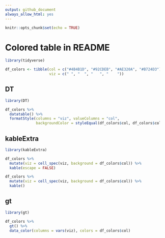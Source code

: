 ```yaml
---
output: github_document
always_allow_html: yes
---
```



```r
knitr::opts_chunk$set(echo = TRUE)
```

# Colored table in README

```r
library(tidyverse)

df_colors <- tibble(col = c("#4B4B1D", "#92CDEB", "#AE320A", "#B724D3"), 
                    viz = c(" ", "  ", "   ", "    "))

```


## DT

```r
library(DT)

df_colors %>%
  datatable() %>%
  formatStyle(columns = "viz", valueColumns = "col",
              backgroundColor = styleEqual(df_colors$col, df_colors$col))

```

## kableExtra

```r
library(kableExtra)

df_colors %>%
  mutate(viz = cell_spec(viz, background = df_colors$col)) %>%
  kable(escape = FALSE)

df_colors %>%
  mutate(viz = cell_spec(viz, background = df_colors$col)) %>%
  kable() 
```

## gt

```r
library(gt)

df_colors %>% 
  gt() %>% 
  data_color(columns = vars(viz), colors = df_colors$col)
```



